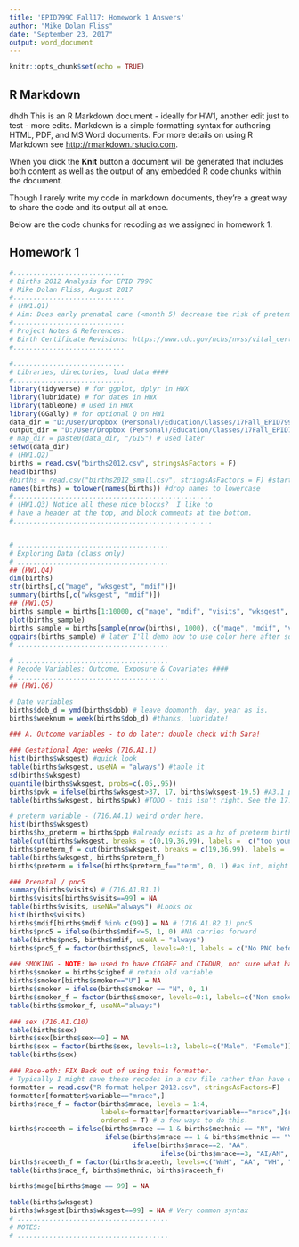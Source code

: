 ```yaml
---
title: 'EPID799C Fall17: Homework 1 Answers'
author: "Mike Dolan Fliss"
date: "September 23, 2017"
output: word_document
---
```


```r
knitr::opts_chunk$set(echo = TRUE)
```

## R Markdown
dhdh
This is an R Markdown document - ideally for HW1, another edit just to test - more edits. Markdown is a simple formatting syntax for authoring HTML, PDF, and MS Word documents. For more details on using R Markdown see <http://rmarkdown.rstudio.com>.

When you click the **Knit** button a document will be generated that includes both content as well as the output of any embedded R code chunks within the document. 

Though I rarely write my code in markdown documents, they're a great way to share the code and its output all at once. 

Below are the code chunks for recoding as we assigned in homework 1.

## Homework 1

```r
#............................
# Births 2012 Analysis for EPID 799C
# Mike Dolan Fliss, August 2017
#............................
# (HW1.Q1)
# Aim: Does early prenatal care (<month 5) decrease the risk of preterm birth? 
#............................
# Project Notes & References:
# Birth Certificate Revisions: https://www.cdc.gov/nchs/nvss/vital_certificate_revisions.htm 
#............................
 
#............................
# Libraries, directories, load data ####
#............................
library(tidyverse) # for ggplot, dplyr in HWX
library(lubridate) # for dates in HWX
library(tableone) # used in HWX
library(GGally) # for optional Q on HW1
data_dir = "D:/User/Dropbox (Personal)/Education/Classes/17Fall_EPID799C_RforEpi/data"
output_dir = "D:/User/Dropbox (Personal)/Education/Classes/17Fall_EPID799C_RforEpi/data"
# map_dir = paste0(data_dir, "/GIS") # used later
setwd(data_dir)
# (HW1.Q2)
births = read.csv("births2012.csv", stringsAsFactors = F)
head(births)
#births = read.csv("births2012_small.csv", stringsAsFactors = F) #start with small version
names(births) = tolower(names(births)) #drop names to lowercase
#..................................................
# (HW1.Q3) Notice all these nice blocks?  I like to 
# have a header at the top, and block comments at the bottom.
#..................................................


# ......................................
# Exploring Data (class only)
# ......................................
## (HW1.Q4) 
dim(births)
str(births[,c("mage", "wksgest", "mdif")])
summary(births[,c("wksgest", "mdif")])
## (HW1.Q5) 
births_sample = births[1:10000, c("mage", "mdif", "visits", "wksgest", "mrace")]
plot(births_sample)
births_sample = births[sample(nrow(births), 1000), c("mage", "mdif", "visits", "wksgest", "mrace")]
ggpairs(births_sample) # later I'll demo how to use color here after some recoding.
# ......................................

# ......................................
# Recode Variables: Outcome, Exposure & Covariates ####
# ......................................
## (HW1.Q6) 

# Date variables
births$dob_d = ymd(births$dob) # leave dobmonth, day, year as is.
births$weeknum = week(births$dob_d) #thanks, lubridate!

### A. Outcome variables - to do later: double check with Sara!

### Gestational Age: weeks (716.A1.1)
hist(births$wksgest) #quick look
table(births$wksgest, useNA = "always") #table it
sd(births$wksgest)
quantile(births$wksgest, probs=c(.05,.95))
births$pwk = ifelse(births$wksgest>37, 17, births$wksgest-19.5) #A3.1 pwk - person time at risk.
table(births$wksgest, births$pwk) #TODO - this isn't right. See the 17.5 record.

# preterm variable - (716.A4.1) weird order here.
hist(births$wksgest)
births$hx_preterm = births$ppb #already exists as a hx of preterm birth.
table(cut(births$wksgest, breaks = c(0,19,36,99), labels =  c("too young", "preterm", "term"))) #should be no births too young at this point.
births$preterm_f = cut(births$wksgest, breaks = c(19,36,99), labels =  c("preterm", "term")) #should be no births too young at this point.
table(births$wksgest, births$preterm_f)
births$preterm = ifelse(births$preterm_f=="term", 0, 1) #as int, might use later.

### Prenatal / pnc5
summary(births$visits) # (716.A1.B1.1)
births$visits[births$visits==99] = NA
table(births$visits, useNA="always") #Looks ok
hist(births$visits)
births$mdif[births$mdif %in% c(99)] = NA # (716.A1.B2.1) pnc5
births$pnc5 = ifelse(births$mdif<=5, 1, 0) #NA carries forward
table(births$pnc5, births$mdif, useNA = "always")
births$pnc5_f = factor(births$pnc5, levels=0:1, labels = c("No PNC before 5 mo", "PNC starts in first 5 mo"))

### SMOKING - NOTE: We used to have CIGBEF and CIGDUR, not sure what happened. (716.A1.C9)
births$smoker = births$cigbef # retain old variable
births$smoker[births$smoker=="U"] = NA
births$smoker = ifelse(births$smoker == "N", 0, 1)
births$smoker_f = factor(births$smoker, levels=0:1, labels=c("Non smoker", "Smoker"))
table(births$smoker_f, useNA="always")

### sex (716.A1.C10)
table(births$sex)
births$sex[births$sex==9] = NA
births$sex = factor(births$sex, levels=1:2, labels=c("Male", "Female"))
table(births$sex)

### Race-eth: FIX Back out of using this formatter.
# Typically I might save these recodes in a csv file rather than have constants in my code...
formatter = read.csv("R format helper 2012.csv", stringsAsFactors=F) 
formatter[formatter$variable=="mrace",]
births$race_f = factor(births$mrace, levels = 1:4, 
                       labels=formatter[formatter$variable=="mrace",]$recode, 
                       ordered = T) # a few ways to do this.
births$raceeth = ifelse(births$mrace == 1 & births$methnic == "N", "WnH", 
                        ifelse(births$mrace == 1 & births$methnic == "Y", "WH", 
                               ifelse(births$mrace==2, "AA", 
                                      ifelse(births$mrace==3, "AI/AN", "Other"))))
births$raceeth_f = factor(births$raceeth, levels=c("WnH", "AA", "WH", "AI/AN", "Other"))
table(births$race_f, births$methnic, births$raceeth_f)

births$mage[births$mage == 99] = NA

table(births$wksgest)
births$wksgest[births$wksgest==99] = NA # Very common syntax
# ......................................
# NOTES: 
# ......................................
```


